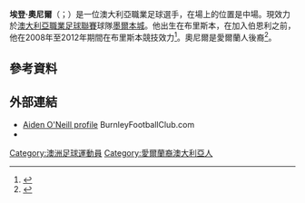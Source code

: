{{noteTA
|G1=Football
|G2=EPL
|G3=FAcup
}}

{{Infobox football biography
| name = Aiden O'Neill
| image               = 
| image_size          =
| caption             = 
| fullname = Aiden Connor O'Neill<ref>{{cite news|url=http://www.efl.com/news/article/2016/efl-club-retained-and-released-lists-published-3151313.aspx|publisher=[[English_Football_League|English Football League]]|accessdate=22 August 2016|date=23 June 2016|title=EFL: Club retained and released lists published|archive-date=2020-09-20|archive-url=https://web.archive.org/web/20200920045707/https://www.efl.com/news/2016/june/efl-club-retained-and-released-lists-published/|dead-url=no}}</ref>
| birth_date = {{Birth date and age|1998|7|4|df=y}}<ref>{{cite web|url=http://www.burnleyfootballclub.com/team/player-profile/aiden-o-neill/41|title=Burnley Football Club – First Team|website=www.burnleyfootballclub.com|access-date=2017-04-01|archive-date=2016-12-10|archive-url=https://web.archive.org/web/20161210143119/http://www.burnleyfootballclub.com/team/player-profile/aiden-o-neill/41|dead-url=no}}</ref>
| birth_place = [[澳洲|澳洲]][[布里斯班|布里斯班]]
| height = {{height|m=1.82}}<ref name="11v11">{{cite web |title=Aiden O'Neill |url=http://www.11v11.com/players/aiden-oneill-253607/ |work=11v11.com |publisher=AFS Enterprises |accessdate=26 April 2017 |archive-date=2021-02-25 |archive-url=https://web.archive.org/web/20210225190256/https://www.11v11.com/players/aiden-oneill-253607/ |dead-url=no }}</ref>
| currentclub = [[墨爾本城足球俱樂部|墨爾本城]]
| clubnumber = 8
| position = 中場
| youthyears1 = 2004–2006
| youthclubs1 = Kenmore
| youthyears2 = 2007–2011
| youthclubs2 = Brisbane Athletic
| youthyears3 = 2014–2016
| youthclubs3 = [[伯恩利足球俱乐部|般尼]]
| years1 = 2016–2020
| clubs1 = [[伯恩利足球俱乐部|般尼]]
| caps1 = 3
| goals1 = 0
| years2 = 2017
| clubs2 = → [[奥尔德姆足球俱乐部|奧咸]] (loan)
| caps2 = 15
| goals2 = 0
| years3 = 2017–2018
| clubs3 = → [[弗利特伍德镇足球俱乐部|費列活特]] (loan)
| caps3 = 21
| goals3 = 1
| years4 = 2018–2019
| clubs4 = → [[中岸水手足球會|中岸水手]] (loan)
| caps4 = 23
| goals4 = 4
| years5 = 2019–2020
| clubs5 = → [[布里斯班獅吼足球俱樂部|布里斯班獅吼]]  (loan)
| caps5 = 17
| goals5 = 0
| years6 = 2020–
| clubs6 = [[墨爾本城足球俱樂部|墨爾本城]]
| caps6 = 2
| goals6 = 0
| nationalyears1 = 2017–
| nationalteam1 = Australia U23
| nationalcaps1 =  9
| nationalgoals1 = 1
| club-update = 3 January 2021
| ntupdate = 26 January 2020
}}

'''埃登·奧尼爾'''（{{lang-en|Aiden O'Neill}}；{{bd|1998年|7月4日}}）是一位澳大利亞職業足球選手，在場上的位置是中場。現效力於[[澳大利亞職業足球聯賽|澳大利亞職業足球聯賽]]球隊[[墨爾本城足球俱樂部|墨爾本城]]。他出生在布里斯本，在加入伯恩利之前，他在2008年至2012年期間在布里斯本競技效力<ref>{{cite web|url=https://www.facebook.com/brisbaneathleticfc/photos/a.223634841178333.1073741835.191833267691824/499477400260741/?type=3&theater|title=Brisbane Athletic Football Club|publisher=[[Facebook|Facebook]]|date=23 August 2016|accessdate=23 August 2016}}</ref>。奧尼爾是愛爾蘭人後裔<ref>{{cite news|url=http://theworldgame.sbs.com.au/article/2016/09/02/premier-league-whizkid-oneill-dreaming-socceroos-call|title=Premier League whizkid O'Neill dreaming of Socceroos call|publisher=''[[The_World_Game|The World Game]]''|date=2 September 2016|accessdate=3 September 2016|author=Lewis, Dave|archive-date=2016-11-07|archive-url=https://web.archive.org/web/20161107063954/http://theworldgame.sbs.com.au/article/2016/09/02/premier-league-whizkid-oneill-dreaming-socceroos-call|dead-url=no}}</ref>。

==參考資料==
{{Reflist}}
==外部連結==
* [http://www.burnleyfootballclub.com/team/player-profile/aiden-o-neill/41 Aiden O'Neill profile] {{Wayback|url=http://www.burnleyfootballclub.com/team/player-profile/aiden-o-neill/41 |date=20161210143119 }} BurnleyFootballClub.com
* {{soccerway|aiden-oneill/452934}}

{{墨爾本城球員名單}}

{{DEFAULTSORT: O'Neill, Aiden}}
[[Category:澳洲足球運動員|Category:澳洲足球運動員]]
[[Category:愛爾蘭裔澳大利亞人|Category:愛爾蘭裔澳大利亞人]]